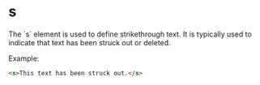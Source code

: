 
# s
<Separator />
The `s` element is used to define strikethrough text. It is typically used to indicate that text has been struck out or deleted.

Example:
```html
<s>This text has been struck out.</s>
```